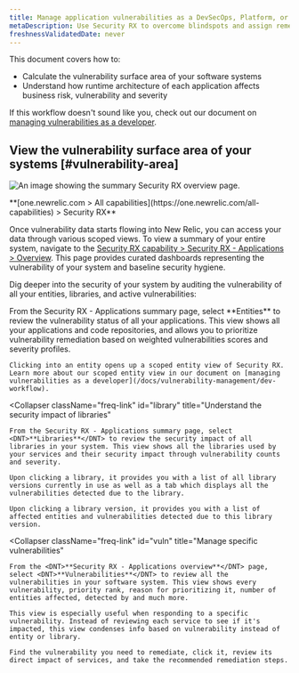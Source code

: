 ```yaml
---
title: Manage application vulnerabilities as a DevSecOps, Platform, or Security  team
metaDescription: Use Security RX to overcome blindspots and assign remediation to developers as a security team.
freshnessValidatedDate: never
---
```


This document covers how to:

* Calculate the vulnerability surface area of your software systems
* Understand how runtime architecture of each application affects business risk, vulnerability and severity

If this workflow doesn't sound like you, check out our document on [managing vulnerabilities as a developer](/docs/vulnerability-management/dev-workflow).


## View the vulnerability surface area of your systems [#vulnerability-area]

<img
  title="Security RX overview"
  alt="An image showing the summary Security RX overview page."
  src="/images/security_app-overview.webp"
/>

<figcaption>
  <DNT>
    **[one.newrelic.com > All capabilities](https://one.newrelic.com/all-capabilities) > Security RX**
  </DNT>
</figcaption>

Once vulnerability data starts flowing into New Relic, you can access your data through various scoped views. To view a summary of your entire system, navigate to the [Security RX capability > Security RX - Applications > Overview](https://one.newrelic.com/vulnerability-management/apm-summary). This page provides curated dashboards representing the vulnerability of your system and baseline security hygiene.

Dig deeper into the security of your system by auditing the vulnerability of all your entities, libraries, and active vulnerabilities:

<CollapserGroup>
  <Collapser
    className="freq-link"
    id="entity"
    title="Manage vulnerabilities for all your entities"
  >
    From the Security RX - Applications summary page, select <DNT>**Entities**</DNT> to review the vulnerability status of all your applications. This view shows all your applications and code repositories, and allows you to prioritize vulnerability remediation based on weighted vulnerabilities scores and severity profiles.

    Clicking into an entity opens up a scoped entity view of Security RX. Learn more about our scoped entity view in our document on [managing vulnerabilities as a developer](/docs/vulnerability-management/dev-workflow).

  </Collapser>

  <Collapser
    className="freq-link"
    id="library"
    title="Understand the security impact of libraries"
  >
    From the Security RX - Applications summary page, select <DNT>**Libraries**</DNT> to review the security impact of all libraries in your system. This view shows all the libraries used by your services and their security impact through vulnerability counts and severity.

    Upon clicking a library, it provides you with a list of all library versions currently in use as well as a tab which displays all the vulnerabilities detected due to the library.

    Upon clicking a library version, it provides you with a list of affected entities and vulnerabilities detected due to this library version.
  </Collapser>

  <Collapser
    className="freq-link"
    id="vuln"
    title="Manage specific vulnerabilities"
  >
    From the <DNT>**Security RX - Applications overview**</DNT> page, select <DNT>**Vulnerabilities**</DNT> to review all the vulnerabilities in your software system. This view shows every vulnerability, priority rank, reason for prioritizing it, number of entities affected, detected by and much more.

    This view is especially useful when responding to a specific vulnerability. Instead of reviewing each service to see if it's impacted, this view condenses info based on vulnerability instead of entity or library.

    Find the vulnerability you need to remediate, click it, review its direct impact of services, and take the recommended remediation steps.
  </Collapser>
</CollapserGroup>
